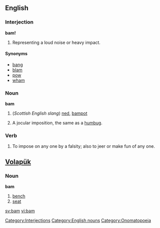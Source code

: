 ==English==
===Interjection===
'''bam!'''

#Representing a loud noise or heavy impact.

====Synonyms====
*[[bang]]
*[[blam]]
*[[pow]]
*[[wham]]

===Noun===
'''bam'''
# (''Scottish English slang'') [[ned]], [[bampot]]
# {{vulgar}} A jocular imposition, the same as a [[humbug]].

===Verb===
# {{vulgar}} To impose on any one by a falsity; also to jeer or make fun of any one.

==[[Volapük]]==
===Noun===
'''bam'''

# [[bench]]
# [[seat]]

[[Category:Interjections]]
[[Category:English nouns]]
[[Category:Onomatopoeia]]

[[sv:bam]]
[[vi:bam]]